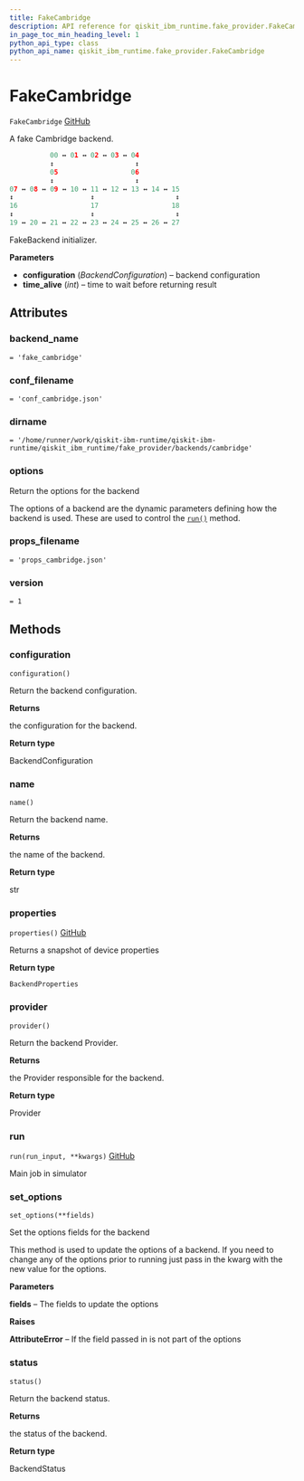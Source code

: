 ```yaml
---
title: FakeCambridge
description: API reference for qiskit_ibm_runtime.fake_provider.FakeCambridge
in_page_toc_min_heading_level: 1
python_api_type: class
python_api_name: qiskit_ibm_runtime.fake_provider.FakeCambridge
---
```


# FakeCambridge

<span id="qiskit_ibm_runtime.fake_provider.FakeCambridge" />

`FakeCambridge` [GitHub](https://github.com/Qiskit/qiskit-ibm-runtime/tree/main/qiskit_ibm_runtime/fake_provider/backends/cambridge/fake_cambridge.py#L43-L62 "view source code")

A fake Cambridge backend.

```python
          00 ↔ 01 ↔ 02 ↔ 03 ↔ 04
          ↕                    ↕
          05                  06
          ↕                    ↕
07 ↔ 08 ↔ 09 ↔ 10 ↔ 11 ↔ 12 ↔ 13 ↔ 14 ↔ 15
↕                   ↕                    ↕
16                  17                  18
↕                   ↕                    ↕
19 ↔ 20 ↔ 21 ↔ 22 ↔ 23 ↔ 24 ↔ 25 ↔ 26 ↔ 27
```

FakeBackend initializer.

**Parameters**

*   **configuration** (*BackendConfiguration*) – backend configuration
*   **time\_alive** (*int*) – time to wait before returning result

## Attributes

<span id="qiskit_ibm_runtime.fake_provider.FakeCambridge.backend_name" />

### backend\_name

`= 'fake_cambridge'`

<span id="qiskit_ibm_runtime.fake_provider.FakeCambridge.conf_filename" />

### conf\_filename

`= 'conf_cambridge.json'`

<span id="qiskit_ibm_runtime.fake_provider.FakeCambridge.dirname" />

### dirname

`= '/home/runner/work/qiskit-ibm-runtime/qiskit-ibm-runtime/qiskit_ibm_runtime/fake_provider/backends/cambridge'`

<span id="qiskit_ibm_runtime.fake_provider.FakeCambridge.options" />

### options

Return the options for the backend

The options of a backend are the dynamic parameters defining how the backend is used. These are used to control the [`run()`](#qiskit_ibm_runtime.fake_provider.FakeCambridge.run "qiskit_ibm_runtime.fake_provider.FakeCambridge.run") method.

<span id="qiskit_ibm_runtime.fake_provider.FakeCambridge.props_filename" />

### props\_filename

`= 'props_cambridge.json'`

<span id="qiskit_ibm_runtime.fake_provider.FakeCambridge.version" />

### version

`= 1`

## Methods

### configuration

<span id="qiskit_ibm_runtime.fake_provider.FakeCambridge.configuration" />

`configuration()`

Return the backend configuration.

**Returns**

the configuration for the backend.

**Return type**

BackendConfiguration

### name

<span id="qiskit_ibm_runtime.fake_provider.FakeCambridge.name" />

`name()`

Return the backend name.

**Returns**

the name of the backend.

**Return type**

str

### properties

<span id="qiskit_ibm_runtime.fake_provider.FakeCambridge.properties" />

`properties()` [GitHub](https://github.com/Qiskit/qiskit-ibm-runtime/tree/main/qiskit_ibm_runtime/fake_provider/fake_qasm_backend.py#L44-L48 "view source code")

Returns a snapshot of device properties

**Return type**

`BackendProperties`

### provider

<span id="qiskit_ibm_runtime.fake_provider.FakeCambridge.provider" />

`provider()`

Return the backend Provider.

**Returns**

the Provider responsible for the backend.

**Return type**

Provider

### run

<span id="qiskit_ibm_runtime.fake_provider.FakeCambridge.run" />

`run(run_input, **kwargs)` [GitHub](https://github.com/Qiskit/qiskit-ibm-runtime/tree/main/qiskit_ibm_runtime/fake_provider/fake_backend.py#L545-L574 "view source code")

Main job in simulator

### set\_options

<span id="qiskit_ibm_runtime.fake_provider.FakeCambridge.set_options" />

`set_options(**fields)`

Set the options fields for the backend

This method is used to update the options of a backend. If you need to change any of the options prior to running just pass in the kwarg with the new value for the options.

**Parameters**

**fields** – The fields to update the options

**Raises**

**AttributeError** – If the field passed in is not part of the options

### status

<span id="qiskit_ibm_runtime.fake_provider.FakeCambridge.status" />

`status()`

Return the backend status.

**Returns**

the status of the backend.

**Return type**

BackendStatus

